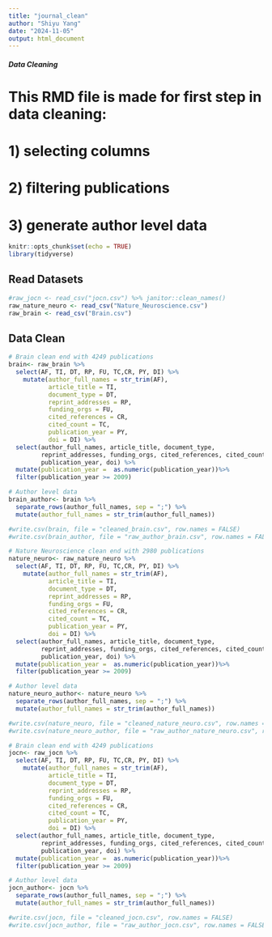 ```yaml
---
title: "journal_clean"
author: "Shiyu Yang"
date: "2024-11-05"
output: html_document
---
```

##### Data Cleaning ######
# This RMD file is made for first step in data cleaning: 
# 1) selecting columns
# 2) filtering publications
# 3) generate author level data

```r
knitr::opts_chunk$set(echo = TRUE)
library(tidyverse)
```

## Read Datasets
```r
#raw_jocn <- read_csv("jocn.csv") %>% janitor::clean_names() 
raw_nature_neuro <- read_csv("Nature_Neuroscience.csv") 
raw_brain <- read_csv("Brain.csv")
```

## Data Clean
```r
# Brain clean end with 4249 publications
brain<- raw_brain %>% 
  select(AF, TI, DT, RP, FU, TC,CR, PY, DI) %>% 
    mutate(author_full_names = str_trim(AF),
           article_title = TI,
           document_type = DT,
           reprint_addresses = RP,
           funding_orgs = FU,
           cited_references = CR,
           cited_count = TC,
           publication_year = PY,
           doi = DI) %>% 
  select(author_full_names, article_title, document_type, 
         reprint_addresses, funding_orgs, cited_references, cited_count,
         publication_year, doi) %>% 
  mutate(publication_year =  as.numeric(publication_year))%>% 
  filter(publication_year >= 2009) 

# Author level data
brain_author<- brain %>%
  separate_rows(author_full_names, sep = ";") %>%
  mutate(author_full_names = str_trim(author_full_names)) 

#write.csv(brain, file = "cleaned_brain.csv", row.names = FALSE)
#write.csv(brain_author, file = "raw_author_brain.csv", row.names = FALSE)
```

```r
# Nature Neuroscience clean end with 2980 publications
nature_neuro<- raw_nature_neuro %>% 
  select(AF, TI, DT, RP, FU, TC,CR, PY, DI) %>% 
    mutate(author_full_names = str_trim(AF),
           article_title = TI,
           document_type = DT,
           reprint_addresses = RP,
           funding_orgs = FU,
           cited_references = CR,
           cited_count = TC,
           publication_year = PY,
           doi = DI) %>% 
  select(author_full_names, article_title, document_type, 
         reprint_addresses, funding_orgs, cited_references, cited_count,
         publication_year, doi) %>% 
  mutate(publication_year =  as.numeric(publication_year))%>% 
  filter(publication_year >= 2009) 

# Author level data
nature_neuro_author<- nature_neuro %>%
  separate_rows(author_full_names, sep = ";") %>%
  mutate(author_full_names = str_trim(author_full_names)) 

#write.csv(nature_neuro, file = "cleaned_nature_neuro.csv", row.names = FALSE)
#write.csv(nature_neuro_author, file = "raw_author_nature_neuro.csv", row.names = FALSE)
```

```r
# Brain clean end with 4249 publications
jocn<- raw_jocn %>% 
  select(AF, TI, DT, RP, FU, TC,CR, PY, DI) %>% 
    mutate(author_full_names = str_trim(AF),
           article_title = TI,
           document_type = DT,
           reprint_addresses = RP,
           funding_orgs = FU,
           cited_references = CR,
           cited_count = TC,
           publication_year = PY,
           doi = DI) %>% 
  select(author_full_names, article_title, document_type, 
         reprint_addresses, funding_orgs, cited_references, cited_count,
         publication_year, doi) %>% 
  mutate(publication_year =  as.numeric(publication_year))%>% 
  filter(publication_year >= 2009) 

# Author level data
jocn_author<- jocn %>%
  separate_rows(author_full_names, sep = ";") %>%
  mutate(author_full_names = str_trim(author_full_names)) 

#write.csv(jocn, file = "cleaned_jocn.csv", row.names = FALSE)
#write.csv(jocn_author, file = "raw_author_jocn.csv", row.names = FALSE)
```
